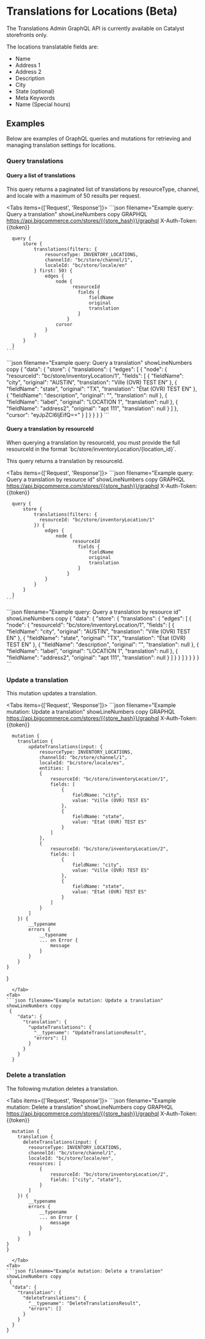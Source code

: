 # Translations for Locations (Beta)

<Callout type="info">
The Translations Admin GraphQL API is currently available on Catalyst storefronts only.
</Callout>


The locations translatable fields are:

* Name
* Address 1
* Address 2
* Description
* City
* State (optional)
* Meta Keywords
* Name (Special hours)


## Examples

Below are examples of GraphQL queries and mutations for retrieving and managing translation settings for locations.

### Query translations

#### Query a list of translations

This query returns a paginated list of translations by resourceType, channel, and locale with a maximum of 50 results per request.

<Tabs items={['Request', 'Response']}>
  <Tab>
    ```json filename="Example query: Query a translation" showLineNumbers copy
        GRAPHQL https://api.bigcommerce.com/stores/{{store_hash}}/graphql
        X-Auth-Token: {{token}}

      query {
          store {
              translations(filters: {
                  resourceType: INVENTORY_LOCATIONS,
                  channelId: "bc/store/channel/1",
                  localeId: "bc/store/locale/en"
              } first: 50) {
                  edges {
                      node {
                            resourceId
                              fields {
                                  fieldName
                                  original
                                  translation
                              }
                          }
                      cursor
                  }
              }
          }
      }
    ```
  </Tab>
<Tab>
```json filename="Example query: Query a translation" showLineNumbers copy
  {
    "data": {
        "store": {
            "translations": {
                "edges": [
                    {
                        "node": {
                            "resourceId": "bc/store/inventoryLocation/1",
                            "fields": [
                                {
                                    "fieldName": "city",
                                    "original": "AUSTIN",
                                    "translation": "Ville (OVR) TEST EN"
                                },
                                {
                                    "fieldName": "state",
                                    "original": "TX",
                                    "translation": "État (OVR) TEST EN"
                                },
                                {
                                    "fieldName": "description",
                                    "original": "",
                                    "translation": null
                                },
                                {
                                    "fieldName": "label",
                                    "original": "LOCATION 1",
                                    "translation": null
                                },
                                {
                                    "fieldName": "address2",
                                    "original": "apt 111",
                                    "translation": null
                                }
                            ]
                        },
                        "cursor": "eyJpZCI6IjEifQ=="
                    }
                ]
            }
        }
    }
}
```
</Tab>
</Tabs>

#### Query a translation by resourceId

<Callout type='warning'>
	When querying a translation by resourceId, you must provide the full resourceId in the format `bc/store/inventoryLocation/{location_id}`.
</Callout>

This query returns a translation by resourceId.

<Tabs items={['Request', 'Response']}>
  <Tab>
    ```json filename="Example query: Query a translation by resource id" showLineNumbers copy
        GRAPHQL https://api.bigcommerce.com/stores/{{store_hash}}/graphql
        X-Auth-Token: {{token}}

      query {
          store {
              translations(filters: {
                resourceId: "bc/store/inventoryLocation/1"
              }) {
                  edges {
                      node {
                            resourceId
                              fields {
                                  fieldName
                                  original
                                  translation
                              }
                          }
                  }
              }
          }
      }
    ```
  </Tab>
<Tab>
```json filename="Example query: Query a translation by resource id" showLineNumbers copy
  {
    "data": {
        "store": {
            "translations": {
                "edges": [
                    {
                        "node": {
                            "resourceId": "bc/store/inventoryLocation/1",
                            "fields": [
                                {
                                    "fieldName": "city",
                                    "original": "AUSTIN",
                                    "translation": "Ville (OVR) TEST EN"
                                },
                                {
                                    "fieldName": "state",
                                    "original": "TX",
                                    "translation": "État (OVR) TEST EN"
                                },
                                {
                                    "fieldName": "description",
                                    "original": "",
                                    "translation": null
                                },
                                {
                                    "fieldName": "label",
                                    "original": "LOCATION 1",
                                    "translation": null
                                },
                                {
                                    "fieldName": "address2",
                                    "original": "apt 111",
                                    "translation": null
                                }
                            ]
                        }
                    }
                ]
            }
        }
    }
}
```
</Tab>
</Tabs>


### Update a translation

This mutation updates a translation.

<Tabs items={['Request', 'Response']}>
  <Tab>
    ```json filename="Example mutation: Update a translation" showLineNumbers copy
        GRAPHQL https://api.bigcommerce.com/stores/{{store_hash}}/graphql
        X-Auth-Token: {{token}}

      mutation {
        translation {
            updateTranslations(input: {
                resourceType: INVENTORY_LOCATIONS,
                channelId: "bc/store/channel/1",
                localeId: "bc/store/locale/es",
                entities: [
                {
                    resourceId: "bc/store/inventoryLocation/1",
                    fields: [
                        {
                            fieldName: "city",
                            value: "Ville (OVR) TEST ES"
                        },
                        {
                            fieldName: "state",
                            value: "État (OVR) TEST ES"
                        }
                    ]
                },
                {
                    resourceId: "bc/store/inventoryLocation/2",
                    fields: [
                        {
                            fieldName: "city",
                            value: "Ville (OVR) TEST ES"
                        },
                        {
                            fieldName: "state",
                            value: "État (OVR) TEST ES"
                        }
                    ]
                }
            ]
        }) {
            __typename
            errors {
                __typename
                ... on Error {
                    message
                }
            }
        }
    }
}
```
  </Tab>
<Tab>
```json filename="Example mutation: Update a translation" showLineNumbers copy
 {
    "data": {
      "translation": {
        "updateTranslations": {
          "__typename": "UpdateTranslationsResult",
          "errors": []
        }
      }
    }
  }
```
</Tab>
</Tabs>

### Delete a translation

The following mutation deletes a translation.

<Tabs items={['Request', 'Response']}>
  <Tab>
    ```json filename="Example mutation: Delete a translation" showLineNumbers copy
        GRAPHQL https://api.bigcommerce.com/stores/{{store_hash}}/graphql
        X-Auth-Token: {{token}}

      mutation {
        translation {
          deleteTranslations(input: {
            resourceType: INVENTORY_LOCATIONS,
            channelId: "bc/store/channel/1",
            localeId: "bc/store/locale/en",
            resources: [
                {
                    resourceId: "bc/store/inventoryLocation/2",
                    fields: ["city", "state"],
                }
            ]
        }) {
            __typename
            errors {
                __typename
                ... on Error {
                    message
                }
            }
        }
    }
    }
```
  </Tab>
<Tab>
```json filename="Example mutation: Delete a translation" showLineNumbers copy
 {
  "data": {
    "translation": {
      "deleteTranslations": {
        "__typename": "DeleteTranslationsResult",
        "errors": []
      }
    }
  }
}
```
</Tab>
</Tabs>
